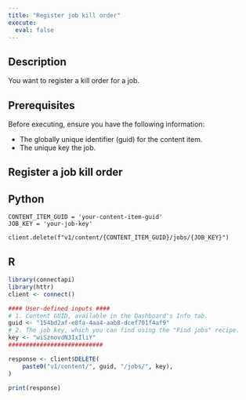 ```yaml
---
title: "Register job kill order"
execute:
  eval: false
---
```


## Description

You want to register a kill order for a job.

## Prerequisites

 Before executing, ensure you have the following information:

 - The globally unique identifier (guid) for the content item.
 - The unique key the job.

## Register a job kill order

::: {.panel-tabset group="language"}

## Python

```.python
CONTENT_ITEM_GUID = 'your-content-item-guid'
JOB_KEY = 'your-job-key'

client.delete(f"v1/content/{CONTENT_ITEM_GUID}/jobs/{JOB_KEY}")
```

## R

```.r
library(connectapi)
library(httr)
client <- connect()

#### User-defined inputs ####
# 1. Content GUID, available in the Dashboard's Info tab.
guid <- "154bd2af-e8fa-4aa4-aab8-dcef701f4af9"
# 2. The job key, which you can find using the "Find jobs" recipe.
key <- "wiSznovdN3IxIliY"
###########################

response <- client$DELETE(
    paste0("v1/content/", guid, "/jobs/", key),
)

print(response)
```

:::
